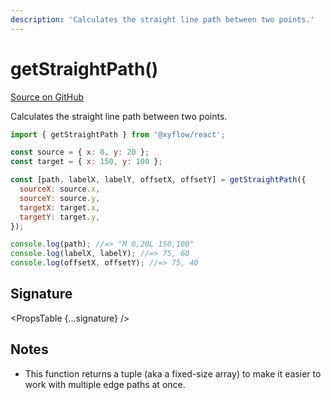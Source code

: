 ```yaml
---
description: 'Calculates the straight line path between two points.'
---
```



# getStraightPath()

[Source on GitHub](https://github.com/xyflow/xyflow/blob/main/packages/system/src/utils/edges/straight-edge.ts/#L30)

Calculates the straight line path between two points.

```js
import { getStraightPath } from '@xyflow/react';

const source = { x: 0, y: 20 };
const target = { x: 150, y: 100 };

const [path, labelX, labelY, offsetX, offsetY] = getStraightPath({
  sourceX: source.x,
  sourceY: source.y,
  targetX: target.x,
  targetY: target.y,
});

console.log(path); //=> "M 0,20L 150,100"
console.log(labelX, labelY); //=> 75, 60
console.log(offsetX, offsetY); //=> 75, 40
```

## Signature

<PropsTable {...signature} />

## Notes

- This function returns a tuple (aka a fixed-size array) to make it easier to work with multiple edge paths at once.
